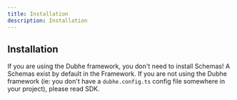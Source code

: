 ```yaml
---
title: Installation
description: Installation
---
```


## Installation

If you are using the Dubhe framework, you don't need to install Schemas! A Schemas exist by default in the Framework.
If you are not using the Dubhe framework (ie: you don't have a `dubhe.config.ts` config file somewhere in your project), please read SDK.
